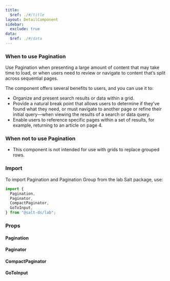 ```yaml
---
title:
  $ref: ./#/title
layout: DetailComponent
sidebar:
  exclude: true
data:
  $ref: ./#/data
---
```


### When to use Pagination

Use Pagination when presenting a large amount of content that may take time to load, or when users need to review or navigate to content that’s split across sequential pages.

The component offers several benefits to users, and you can use it to:

- Organize and present search results or data within a grid.
- Provide a natural break point that allows users to determine if they’ve found what they need, or must navigate to another page or refine their initial query—when viewing the results of a search or data query.
- Enable users to reference specific pages within a set of results, for example, returning to an article on page 4.

### When not to use Pagination

- This component is not intended for use with grids to replace grouped rows.

### Import

To import Pagination and Pagination Group from the lab Salt package, use:

```js
import {
  Pagination,
  Paginator,
  CompactPaginator,
  GoToInput,
} from "@salt-ds/lab";
```

### Props

#### Pagination

<PropsTable packageName="lab" componentName="Pagination" />

#### Paginator

<PropsTable packageName="lab" componentName="Paginator" />

#### CompactPaginator

<PropsTable packageName="lab" componentName="CompactPaginator" />

#### GoToInput

<PropsTable packageName="lab" componentName="GoToInput" />
